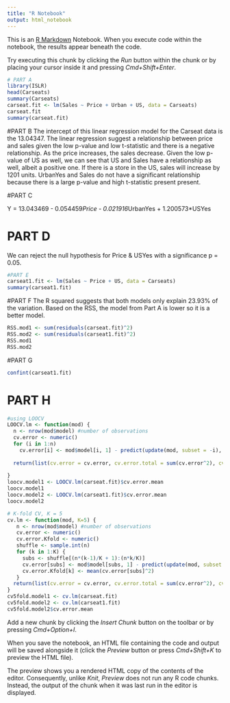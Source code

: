 ```yaml
---
title: "R Notebook"
output: html_notebook
---
```


This is an [R Markdown](http://rmarkdown.rstudio.com) Notebook. When you execute code within the notebook, the results appear beneath the code. 

Try executing this chunk by clicking the *Run* button within the chunk or by placing your cursor inside it and pressing *Cmd+Shift+Enter*. 

```r
# PART A
library(ISLR)
head(Carseats)
summary(Carseats)
carseat.fit <- lm(Sales ~ Price + Urban + US, data = Carseats)
carseat.fit
summary(carseat.fit)
```
#PART B
The intercept of this linear regression model for the Carseat data is the 13.04347. The linear regression suggest a relationship between price and sales given the low p-value and low t-statistic and there is a negative relationship. As the price increases, the sales decrease. Given the low p-value of US as well, we can see that US and Sales have a relationship as well, albeit a positive one. If there is a store in the US, sales will increase by 1201 units. UrbanYes and Sales do not have a significant relationship because there is a large p-value and high t-statistic present present. 

#PART C

Y = 13.043469 - 0.054459*Price - 0.021916*UrbanYes + 1.200573*USYes

# PART D

We can reject the null hypothesis for Price & USYes with a significance p = 0.05.

```r
#PART E
carseat1.fit <- lm(Sales ~ Price + US, data = Carseats)
summary(carseat1.fit)
```

#PART F
The R squared suggests that both models only explain 23.93% of the variation. Based on the RSS, the model from Part A is lower so it is a better model. 
```r
RSS.mod1 <- sum(residuals(carseat.fit)^2)
RSS.mod2 <- sum(residuals(carseat1.fit)^2)
RSS.mod1
RSS.mod2
```
#PART G
```r
confint(carseat1.fit)
```
# PART H
```r
#using LOOCV
LOOCV.lm <- function(mod) {
  n <- nrow(mod$model) #number of observations
  cv.error <- numeric()
  for (i in 1:n)
    cv.error[i] <- mod$model[i, 1] - predict(update(mod, subset = -i), mod$model[i,])
  
  return(list(cv.error = cv.error, cv.error.total = sum(cv.error^2), cv.error.mean = mean(cv.error^2)))
  
}
loocv.model1 <- LOOCV.lm(carseat.fit)$cv.error.mean
loocv.model1
loocv.model2 <- LOOCV.lm(carseat1.fit)$cv.error.mean
loocv.model2
```
```r
# K-fold CV, K = 5
cv.lm <- function(mod, K=5) {
   n <- nrow(mod$model) #number of observations
   cv.error <- numeric()
   cv.error.Kfold <- numeric()
   shuffle <- sample.int(n)
   for (k in 1:K) {
     subs <- shuffle[(n*(k-1)/K + 1):(n*k/K)]
     cv.error[subs] <- mod$model[subs, 1] - predict(update(mod, subset = -subs), mod$model[subs,])
     cv.error.Kfold[k] <- mean(cv.error[subs]^2)
   }
  return(list(cv.error = cv.error, cv.error.total = sum(cv.error^2), cv.error.mean = mean(cv.error^2)))
}
cv5fold.model1 <- cv.lm(carseat.fit)
cv5fold.model2 <- cv.lm(carseat1.fit)
cv5fold.model2$cv.error.mean
```


Add a new chunk by clicking the *Insert Chunk* button on the toolbar or by pressing *Cmd+Option+I*.

When you save the notebook, an HTML file containing the code and output will be saved alongside it (click the *Preview* button or press *Cmd+Shift+K* to preview the HTML file). 

The preview shows you a rendered HTML copy of the contents of the editor. Consequently, unlike *Knit*, *Preview* does not run any R code chunks. Instead, the output of the chunk when it was last run in the editor is displayed.

